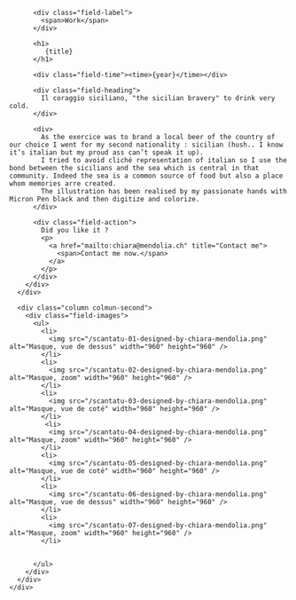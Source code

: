 

<Layout class="work" title={title}>
  <main class="region-content work">
    <div class="region">
      <div class="column column-first">
        <div class="field-body">

          <div class="field-label">
            <span>Work</span>
          </div>

          <h1>
             {title}
          </h1>

          <div class="field-time"><time>{year}</time></div>

          <div class="field-heading">
            Il coraggio siciliano, "the sicilian bravery" to drink very cold.
          </div>

          <div>
            As the exercice was to brand a local beer of the country of our choice I went for my second nationality : sicilian (hush.. I know it’s italian but my proud ass can’t speak it up).
            I tried to avoid cliché representation of italian so I use the bond between the sicilians and the sea which is central in that community. Indeed the sea is a common source of food but also a place whom memories arre created.
            The illustration has been realised by my passionate hands with Micron Pen black and then digitize and colorize.
          </div>

          <div class="field-action">
            Did you like it ?
            <p>
              <a href="mailto:chiara@mendolia.ch" title="Contact me">
                <span>Contact me now.</span>
              </a>
            </p>
          </div>
        </div>
      </div>

      <div class="column colmun-second">
        <div class="field-images">
          <ul>
            <li>
              <img src="/scantatu-01-designed-by-chiara-mendolia.png" alt="Masque, vue de dessus" width="960" height="960" />
            </li>
            <li>
              <img src="/scantatu-02-designed-by-chiara-mendolia.png" alt="Masque, zoom" width="960" height="960" />
            </li>
            <li>
              <img src="/scantatu-03-designed-by-chiara-mendolia.png" alt="Masque, vue de coté" width="960" height="960" />
            </li>
             <li>
              <img src="/scantatu-04-designed-by-chiara-mendolia.png" alt="Masque, zoom" width="960" height="960" />
            </li>
            <li>
              <img src="/scantatu-05-designed-by-chiara-mendolia.png" alt="Masque, vue de coté" width="960" height="960" />
            </li>
            <li>
              <img src="/scantatu-06-designed-by-chiara-mendolia.png" alt="Masque, vue de dessus" width="960" height="960" />
            </li>
            <li>
              <img src="/scantatu-07-designed-by-chiara-mendolia.png" alt="Masque, zoom" width="960" height="960" />
            </li>


          </ul>
        </div>
      </div>
    </div>

  </main>
</Layout>

